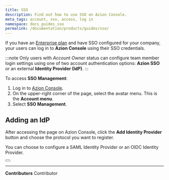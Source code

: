 ```yaml
---
title: SSO
description: Find out how to use SSO on Azion Console.
meta_tags: account, sso, access, log in
namespace: docs_guides_sso
permalink: /documentation/products/guides/sso/
---
```



If you have an [Enterprise plan](https://www.azion.com/en/pricing/#plans) and have SSO configured for your company, your users can log in to **Azion Console** using their SSO credentials.

:::note
Only users with *Account Owner* status can configure team member login settings using one of two account authentication options: **Azion SSO** or an external **Identity Provider (IdP)**.
:::

To access **SSO Management**:

1. Log in to [Azion Console](https://console.azion.com/).
2. On the upper-right corner of the page, select the avatar menu. This is the **Account menu**.
3. Select **SSO Management**.

## Adding an IdP

After accessing the page on Azion Console, click the **Add Identity Provider** button and choose the protocol you want to register.

You can choose to configure a SAML Identity Provider or an OIDC Identity Provider.

<Button href="/en/documentation/products/guides/#accounts" text="identity providers guides"></Button>



---


**Contributors** <ContributorList>Contributor</ContributorList>
